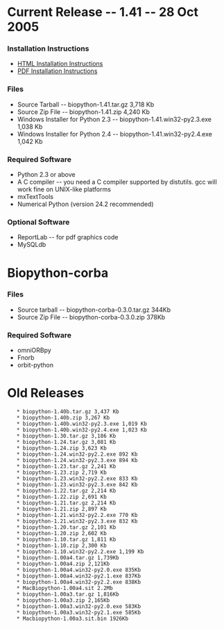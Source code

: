 = Current Release -- 1.41 -- 28 Oct 2005 =

=== Installation Instructions ===

* [[Installation.html|HTML Installation Instructions]]
* [[Installation.pdf|PDF Installation Instructions]]

=== Files ===

* Source Tarball -- biopython-1.41.tar.gz 3,718 Kb
* Source Zip File -- biopython-1.41.zip 4,240 Kb
* Windows Installer for Python 2.3 -- biopython-1.41.win32-py2.3.exe 1,038 Kb
* Windows Installer for Python 2.4 -- biopython-1.41.win32-py2.4.exe 1,042 Kb

=== Required Software ===

* Python 2.3 or above
* A C compiler -- you need a C compiler supported by distutils. gcc will work fine on UNIX-like platforms
* mxTextTools
* Numerical Python (version 24.2 recommended)

=== Optional Software ===

* ReportLab -- for pdf graphics code
* MySQLdb

= Biopython-corba =

=== Files ===

* Source tarball -- biopython-corba-0.3.0.tar.gz 344Kb
* Source Zip File -- biopython-corba-0.3.0.zip 378Kb

=== Required Software ===

* omniORBpy
* Fnorb
* orbit-python

= Old Releases =

    * biopython-1.40b.tar.gz 3,437 Kb
    * biopython-1.40b.zip 3,267 Kb
    * biopython-1.40b.win32-py2.3.exe 1,019 Kb
    * biopython-1.40b.win32-py2.4.exe 1,023 Kb
    * biopython-1.30.tar.gz 3,186 Kb
    * biopython-1.24.tar.gz 3,081 Kb
    * biopython-1.24.zip 3,623 Kb
    * biopython-1.24.win32-py2.2.exe 892 Kb
    * biopython-1.24.win32-py2.3.exe 894 Kb
    * biopython-1.23.tar.gz 2,241 Kb
    * biopython-1.23.zip 2,719 Kb
    * biopython-1.23.win32-py2.2.exe 833 Kb
    * biopython-1.23.win32-py2.3.exe 842 Kb
    * biopython-1.22.tar.gz 2,214 Kb
    * biopython-1.22.zip 2,691 Kb
    * biopython-1.21.tar.gz 2,214 Kb
    * biopython-1.21.zip 2,897 Kb
    * biopython-1.21.win32-py2.2.exe 770 Kb
    * biopython-1.21.win32-py2.3.exe 832 Kb
    * biopython-1.20.tar.gz 2,101 Kb
    * biopython-1.20.zip 2,602 Kb
    * biopython-1.10.tar.gz 1,811 Kb
    * biopython-1.10.zip 2,300 Kb
    * biopython-1.10.win32-py2.2.exe 1,199 Kb
    * biopython-1.00a4.tar.gz 1,739Kb
    * biopython-1.00a4.zip 2,121Kb
    * biopython-1.00a4.win32-py2.0.exe 835Kb
    * biopython-1.00a4.win32-py2.1.exe 837Kb
    * biopython-1.00a4.win32-py2.2.exe 838Kb
    * MacBiopython-1.00a4.sit 2.2Mb
    * biopython-1.00a3.tar.gz 1,816Kb
    * biopython-1.00a3.zip 2,165Kb
    * biopython-1.00a3.win32-py2.0.exe 583Kb
    * biopython-1.00a3.win32-py2.1.exe 585Kb
    * Macbiopython-1.00a3.sit.bin 1926Kb